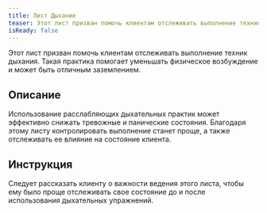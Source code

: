 ```yaml
---
title: Лист Дыхание
teaser: Этот лист призван помочь клиентам отслеживать выполнение техник дыхания. Такая практика помогает уменьшать физическое возбуждение и может быть отличным заземлением.
isReady: false
---
```


Этот лист призван помочь клиентам отслеживать выполнение техник дыхания. Такая практика помогает уменьшать физическое возбуждение и может быть отличным заземлением.


## Описание

Использование расслабляющих дыхательных практик может эффективно снижать
тревожные и панические состояния. Благодаря этому листу контролировать
выполнение станет проще, а также отслеживать ее влияние на состояние
клиента.

## Инструкция

Следует рассказать клиенту о важности ведения этого листа, чтобы ему
было проще отслеживать свое состояние до и после использования
дыхательных упражнений.
